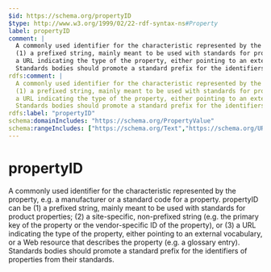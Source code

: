```yaml
---
$id: https://schema.org/propertyID
$type: http://www.w3.org/1999/02/22-rdf-syntax-ns#Property
label: propertyID
comment: |
  A commonly used identifier for the characteristic represented by the property, e.g. a manufacturer or a standard code for a property. propertyID can be
  (1) a prefixed string, mainly meant to be used with standards for product properties; (2) a site-specific, non-prefixed string (e.g. the primary key of the property or the vendor-specific ID of the property), or (3)
  a URL indicating the type of the property, either pointing to an external vocabulary, or a Web resource that describes the property (e.g. a glossary entry).
  Standards bodies should promote a standard prefix for the identifiers of properties from their standards.
rdfs:comment: |
  A commonly used identifier for the characteristic represented by the property, e.g. a manufacturer or a standard code for a property. propertyID can be
  (1) a prefixed string, mainly meant to be used with standards for product properties; (2) a site-specific, non-prefixed string (e.g. the primary key of the property or the vendor-specific ID of the property), or (3)
  a URL indicating the type of the property, either pointing to an external vocabulary, or a Web resource that describes the property (e.g. a glossary entry).
  Standards bodies should promote a standard prefix for the identifiers of properties from their standards.
rdfs:label: "propertyID"
schema:domainIncludes: "https://schema.org/PropertyValue"
schema:rangeIncludes: ["https://schema.org/Text","https://schema.org/URL"]
---
```


# propertyID

A commonly used identifier for the characteristic represented by the property, e.g. a manufacturer or a standard code for a property. propertyID can be
(1) a prefixed string, mainly meant to be used with standards for product properties; (2) a site-specific, non-prefixed string (e.g. the primary key of the property or the vendor-specific ID of the property), or (3)
a URL indicating the type of the property, either pointing to an external vocabulary, or a Web resource that describes the property (e.g. a glossary entry).
Standards bodies should promote a standard prefix for the identifiers of properties from their standards.

